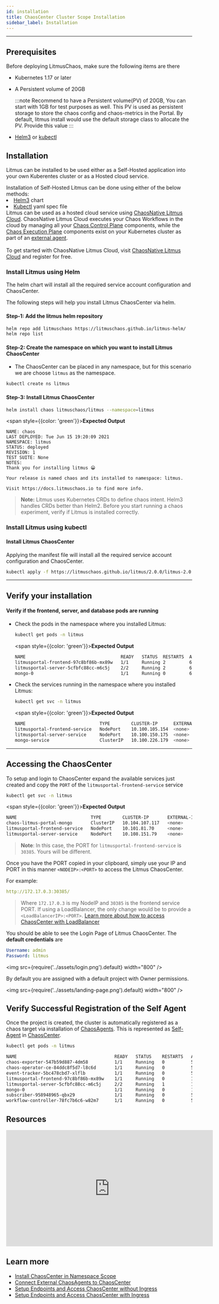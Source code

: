 ```yaml
---
id: installation
title: ChaosCenter Cluster Scope Installation
sidebar_label: Installation
---
```


---

## Prerequisites

Before deploying LitmusChaos, make sure the following items are there

- Kubernetes 1.17 or later

- A Persistent volume of 20GB

  :::note
  Recommend to have a Persistent volume(PV) of 20GB, You can start with 1GB for test purposes as well. This PV is used as persistent storage to store the chaos config and chaos-metrics in the Portal. By default, litmus install would use the default storage class to allocate the PV. Provide this value
  :::

- [Helm3](https://v3.helm.sh/) or [kubectl](https://kubernetes.io/docs/tasks/tools/#kubectl)

## Installation

Litmus can be installed to be used either as a Self-Hosted application into your own Kuberentes cluster or as a Hosted cloud service.


<Tabs>
  <TabItem value="self-hosted" label="Self-Hosted" default>
    Installation of Self-Hosted Litmus can be done using either of the below methods:
    <li><a href="#install-litmus-using-helm">Helm3</a> chart</li>
    <li><a href="#install-litmus-using-kubectl">Kubectl</a> yaml spec file</li>
  </TabItem>
  <TabItem value="hosted" label="Hosted (Beta)">
    Litmus can be used as a hosted cloud service using <a href="https://litmuschaos.cloud/">ChaosNative Litmus Cloud</a>. ChaosNative Litmus Cloud executes your Chaos Workflows in the cloud by managing all your <a href="../architecture/chaos-control-plane">Chaos Control Plane</a> components, while the <a href="../architecture/chaos-execution-plane">Chaos Execution Plane</a> components exist on your Kubernetes cluster as part of an <a href="../getting-started/resources#types-of-chaosagents">external agent</a>. 
    <br/><br/>
    To get started with ChaosNative Litmus Cloud, visit <a href="https://litmuschaos.cloud/">ChaosNative Litmus Cloud</a> and register for free.
  </TabItem>
</Tabs>

### Install Litmus using Helm

The helm chart will install all the required service account configuration and ChaosCenter.

The following steps will help you install Litmus ChaosCenter via helm.

#### Step-1: Add the litmus helm repository

```bash
helm repo add litmuschaos https://litmuschaos.github.io/litmus-helm/
helm repo list
```

#### Step-2: Create the namespace on which you want to install Litmus ChaosCenter

- The ChaosCenter can be placed in any namespace, but for this scenario we are choose `litmus` as the namespace.

```bash
kubectl create ns litmus
```

#### Step-3: Install Litmus ChaosCenter

```bash
helm install chaos litmuschaos/litmus --namespace=litmus
```

<span style={{color: 'green'}}><b>Expected Output</b></span>

```
NAME: chaos
LAST DEPLOYED: Tue Jun 15 19:20:09 2021
NAMESPACE: litmus
STATUS: deployed
REVISION: 1
TEST SUITE: None
NOTES:
Thank you for installing litmus 😀

Your release is named chaos and its installed to namespace: litmus.

Visit https://docs.litmuschaos.io to find more info.
```

> **Note:** Litmus uses Kubernetes CRDs to define chaos intent. Helm3 handles CRDs better than Helm2. Before you start running a chaos experiment, verify if Litmus is installed correctly.

### **Install Litmus using kubectl**

#### **Install Litmus ChaosCenter**

Applying the manifest file will install all the required service account configuration and ChaosCenter.

```bash
kubectl apply -f https://litmuschaos.github.io/litmus/2.0.0/litmus-2.0.0.yaml
```

---

## **Verify your installation**

#### **Verify if the frontend, server, and database pods are running**

- Check the pods in the namespace where you installed Litmus:

  ```bash
  kubectl get pods -n litmus
  ```

  <span style={{color: 'green'}}><b>Expected Output</b></span>

  ```bash
  NAME                                    READY   STATUS  RESTARTS  AGE
  litmusportal-frontend-97c8bf86b-mx89w   1/1     Running 2         6m24s
  litmusportal-server-5cfbfc88cc-m6c5j    2/2     Running 2         6m19s
  mongo-0                                 1/1     Running 0         6m16s
  ```

- Check the services running in the namespace where you installed Litmus:

  ```bash
  kubectl get svc -n litmus
  ```

  <span style={{color: 'green'}}><b>Expected Output</b></span>

  ```bash
  NAME                            TYPE        CLUSTER-IP      EXTERNAL-IP PORT(S)                       AGE
  litmusportal-frontend-service   NodePort    10.100.105.154  <none>      9091:30229/TCP                7m14s
  litmusportal-server-service     NodePort    10.100.150.175  <none>      9002:30479/TCP,9003:31949/TCP 7m8s
  mongo-service                   ClusterIP   10.100.226.179  <none>      27017/TCP                     7m6s
  ```

---

## **Accessing the ChaosCenter**

To setup and login to ChaosCenter expand the available services just created and copy the `PORT` of the `litmusportal-frontend-service` service

```bash
kubectl get svc -n litmus
```

<span style={{color: 'green'}}><b>Expected Output</b></span>

```bash
NAME                            TYPE        CLUSTER-IP       EXTERNAL-IP   PORT(S)                         AGE
chaos-litmus-portal-mongo       ClusterIP   10.104.107.117   <none>        27017/TCP                       2m
litmusportal-frontend-service   NodePort    10.101.81.70     <none>        9091:30385/TCP                  2m
litmusportal-server-service     NodePort    10.108.151.79    <none>        9002:32456/TCP,9003:31160/TCP   2m
```

> **Note**: In this case, the PORT for `litmusportal-frontend-service` is `30385`. Yours will be different.

Once you have the PORT copied in your clipboard, simply use your IP and PORT in this manner `<NODEIP>:<PORT>` to access the Litmus ChaosCenter.

For example:

```yaml
http://172.17.0.3:30385/
```

> Where `172.17.0.3` is my NodeIP and `30385` is the frontend service PORT. If using a LoadBalancer, the only change would be to provide a `<LoadBalancerIP>:<PORT>`. [Learn more about how to access ChaosCenter with LoadBalancer](../user-guides/setup-without-ingress.md#with-loadbalancer)

You should be able to see the Login Page of Litmus ChaosCenter. The **default credentials** are

```yaml
Username: admin
Password: litmus
```

<img src={require('../assets/login.png').default} width="800" />

By default you are assigned with a default project with Owner permissions.

<img src={require('../assets/landing-page.png').default} width="800" />

## **Verify Successful Registration of the Self Agent**

Once the project is created, the cluster is automatically registered as a chaos target via installation of [ChaosAgents](resources.md#chaosagents). This is represented as [Self-Agent](resources.md#types-of-chaosagents) in [ChaosCenter](resources.md#chaoscenter).

```bash
kubectl get pods -n litmus
```

```bash
NAME                                     READY   STATUS    RESTARTS   AGE
chaos-exporter-547b59d887-4dm58          1/1     Running   0          5m27s
chaos-operator-ce-84ddc8f5d7-l8c6d       1/1     Running   0          5m27s
event-tracker-5bc478cbd7-xlflb           1/1     Running   0          5m28s
litmusportal-frontend-97c8bf86b-mx89w    1/1     Running   0          15m
litmusportal-server-5cfbfc88cc-m6c5j     2/2     Running   1          15m
mongo-0                                  1/1     Running   0          15m
subscriber-958948965-qbx29               1/1     Running   0          5m30s
workflow-controller-78fc7b6c6-w82m7      1/1     Running   0          5m32s
```

## Resources

<iframe width="560" height="315" src="https://www.youtube.com/embed/rOrKegj5ePI" frameborder="0" allow="accelerometer; autoplay; clipboard-write; encrypted-media; gyroscope; picture-in-picture" allowfullscreen></iframe>

## Learn more

- [Install ChaosCenter in Namespace Scope](../user-guides/chaoscenter-namespace-scope-installation.md)
- [Connect External ChaosAgents to ChaosCenter](../user-guides/chaosagents-installation.md)
- [Setup Endpoints and Access ChaosCenter without Ingress](../user-guides/setup-without-ingress.md)
- [Setup Endpoints and Access ChaosCenter with Ingress](../user-guides/setup-with-ingress.md)
